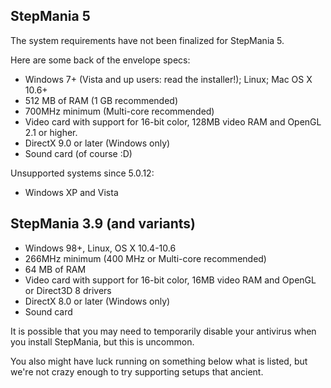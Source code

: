 == StepMania 5 ==
The system requirements have not been finalized for StepMania 5.

Here are some back of the envelope specs:
*    Windows 7+ (Vista and up users: read the installer!); Linux; Mac OS X 10.6+
*    512 MB of RAM (1 GB recommended)
*    700MHz minimum (Multi-core recommended)
*    Video card with support for 16-bit color, 128MB video RAM and OpenGL 2.1 or higher.
*    DirectX 9.0 or later (Windows only)
*    Sound card (of course :D)

Unsupported systems since 5.0.12:
*    Windows XP and Vista

== StepMania 3.9 (and variants) ==
* Windows 98+, Linux, OS X 10.4-10.6
* 266MHz minimum (400 MHz or Multi-core recommended)
* 64 MB of RAM
* Video card with support for 16-bit color, 16MB video RAM and OpenGL or Direct3D 8 drivers
* DirectX 8.0 or later (Windows only)
* Sound card 
It is possible that you may need to temporarily disable your antivirus when you install StepMania, but this is uncommon.

You also might have luck running on something below what is listed, but we're not crazy enough to try supporting setups that ancient.

<!-- StepMania 6 isn't happening anytime soon, so these minimum requirements are more confusing for users than helpful.  See: https://www.reddit.com/r/Stepmania/comments/fjknqq/stepmania_6_is_there_a_way_to_get_it/?utm_source=share&utm_medium=web2x

StepMania 6
These are the minimums we are targeting for StepMania 6.

Windows
* Windows 7
* x86: Intel Pentium 4 or AMD Athlon 64, essentially anything with SSE2. ARM: Raspberry Pi 2.
* 1GB RAM
* OpenGL 3.0-capable video card, or 2.1 depending on when this is released.
* WASAPI compatible sound device (if your sound card works you're probably good)

Mac OS
* Mac OS X 10.7+

Linux
* kernel 2.6
* Intel Pentium 4 (or Celeron of same generation), AMD Athlon 64 (or Duron/Sempron of same generation)
* 512MB RAM (embedded; 1GB is recommended for typical desktop scenarios)
* nVIDIA GeForce FX, ATI Radeon 9xxx (except 91xx/92xx), Intel GMA 900, or other OpenGL 2.0 compatible
* ALSA compatible sound device (if your soundcard works you're probably good)
-->